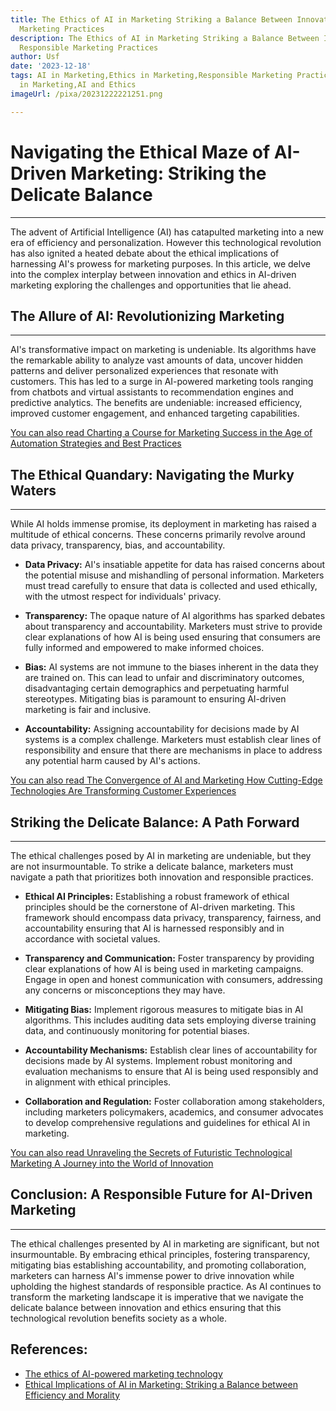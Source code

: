 ```yaml
---
title: The Ethics of AI in Marketing Striking a Balance Between Innovation and Responsible
  Marketing Practices
description: The Ethics of AI in Marketing Striking a Balance Between Innovation and
  Responsible Marketing Practices
author: Usf
date: '2023-12-18'
tags: AI in Marketing,Ethics in Marketing,Responsible Marketing Practices,Innovation
  in Marketing,AI and Ethics
imageUrl: /pixa/20231222221251.png

---
```

# **Navigating  the Ethical Maze of  AI-Driven Marketing: Striking the Delicate Balance**
---
The advent of Artificial Intelligence (AI) has  catapulted marketing into a new era of efficiency and personalization. However this technological  revolution has also ignited a heated debate about the ethical implications of harnessing AI's prowess for marketing purposes. In this article, we delve into the complex interplay  between innovation and ethics in AI-driven marketing exploring the challenges and opportunities that lie ahead. 

## **The Allure  of  AI: Revolutionizing Marketing**
---
AI's  transformative impact on marketing is undeniable. Its algorithms have the  remarkable ability to analyze vast amounts of data, uncover hidden patterns and  deliver personalized experiences that resonate with customers. This has  led to  a surge in AI-powered marketing  tools ranging  from chatbots and virtual assistants to recommendation engines and predictive analytics. The benefits are undeniable: increased efficiency, improved  customer engagement, and enhanced targeting capabilities.

[You can also read  Charting a Course for Marketing Success in the Age of  Automation Strategies  and Best Practices](Charting%20a%20Course%20for%20Marketing%20Success%20in%20the%20Age%20of%20Automation%20Strategies%20and%20Best%20Practices)


## **The Ethical Quandary: Navigating the Murky  Waters**
---
While AI holds  immense promise, its deployment in marketing  has raised a  multitude of ethical concerns. These concerns primarily revolve around data privacy, transparency, bias, and accountability. 

* **Data Privacy:** AI's insatiable appetite for data has raised concerns about the potential misuse and mishandling of personal information. Marketers must tread carefully to ensure that data is collected and used ethically, with the utmost respect  for individuals' privacy.


* **Transparency:** The opaque nature of AI algorithms has sparked debates about transparency and accountability. Marketers must strive to provide clear  explanations of how AI  is being used ensuring that consumers are fully informed and empowered  to make informed choices.


* **Bias:** AI systems are not immune to the  biases inherent in the data they are trained on. This can lead to unfair  and discriminatory outcomes, disadvantaging certain demographics and perpetuating harmful stereotypes. Mitigating bias is paramount to ensuring AI-driven  marketing is fair and inclusive.


* **Accountability:**  Assigning accountability for decisions made  by AI systems is a complex challenge. Marketers must establish  clear lines of responsibility and ensure that there are mechanisms in place to  address  any potential harm caused by AI's actions.

[You can also read The Convergence of AI  and Marketing How Cutting-Edge Technologies Are Transforming Customer Experiences](The%20Convergence%20of%20AI%20and%20Marketing%20How%20Cutting-Edge%20Technologies%20Are%20Transforming%20Customer%20Experiences)


## **Striking the Delicate Balance: A Path Forward**
---
The ethical challenges posed by AI in marketing are undeniable,  but they are not insurmountable. To strike a delicate balance, marketers must navigate a path that prioritizes both innovation and responsible practices. 

* **Ethical AI Principles:** Establishing a  robust framework of  ethical principles should  be the cornerstone of AI-driven marketing. This framework should encompass data privacy, transparency,  fairness, and accountability ensuring that AI is harnessed responsibly and in accordance with societal values.


* **Transparency and Communication:** Foster  transparency by providing clear explanations of how AI is being  used in marketing campaigns. Engage in  open and honest communication  with consumers, addressing any concerns or  misconceptions they may have.


* **Mitigating Bias:** Implement rigorous measures to mitigate bias in AI algorithms. This includes auditing data  sets employing diverse training data, and continuously monitoring for potential biases.


* **Accountability Mechanisms:**  Establish  clear lines of accountability for  decisions made by AI systems. Implement robust monitoring and evaluation mechanisms  to ensure that AI is being used responsibly and in alignment with ethical  principles.


*  **Collaboration and Regulation:** Foster collaboration among stakeholders, including marketers policymakers, academics, and consumer advocates to develop comprehensive regulations and guidelines for ethical AI in  marketing.

[You can also read Unraveling the Secrets  of Futuristic  Technological  Marketing A Journey into  the World of Innovation](Unraveling%20the%20Secrets%20of%20Futuristic%20Technological%20Marketing%20A%20Journey%20into%20the%20World%20of%20Innovation)


## **Conclusion: A Responsible Future for  AI-Driven Marketing**
---
The  ethical  challenges presented  by AI in marketing are significant, but not insurmountable. By embracing ethical principles, fostering  transparency, mitigating bias establishing accountability, and promoting collaboration,  marketers can harness AI's immense power to drive innovation while upholding the highest standards of responsible practice.  As AI continues  to transform the marketing landscape it is  imperative that we navigate the delicate balance between innovation and ethics ensuring that this technological revolution benefits society as a whole.

## References:
- [The ethics of AI-powered marketing technology](https://martech.org/the-ethics-of-ai-powered-marketing-technology/)
- [Ethical Implications of AI in Marketing: Striking a Balance between Efficiency and Morality](https://www.linkedin.com/pulse/ethical-implications-ai-marketing-striking-balance-between-luicien)
